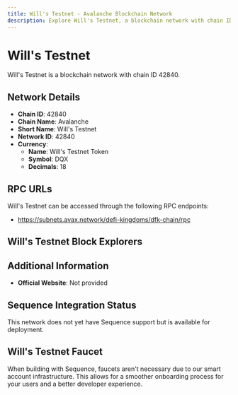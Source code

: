 ```yaml
--- 
title: Will's Testnet - Avalanche Blockchain Network
description: Explore Will's Testnet, a blockchain network with chain ID 42840. Learn about its native currency, Will's Testnet Token, and how to interact with the network.
---
```


# Will's Testnet

Will's Testnet is a blockchain network with chain ID 42840.

## Network Details

- **Chain ID**: 42840
- **Chain Name**: Avalanche
- **Short Name**: Will's Testnet
- **Network ID**: 42840
- **Currency**: 
  - **Name**: Will's Testnet Token
  - **Symbol**: DQX
  - **Decimals**: 18

## RPC URLs

Will's Testnet can be accessed through the following RPC endpoints:

- https://subnets.avax.network/defi-kingdoms/dfk-chain/rpc

## Will's Testnet Block Explorers



## Additional Information

- **Official Website**: Not provided

## Sequence Integration Status

This network does not yet have Sequence support but is available for deployment.

## Will's Testnet Faucet

When building with Sequence, faucets aren't necessary due to our smart account infrastructure. This allows for a smoother onboarding process for your users and a better developer experience.
